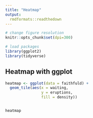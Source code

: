 ```yaml
---
title: "Heatmap"
output: 
  rmdformats::readthedown  
---
```


```r
# change figure resolution
knitr::opts_chunk$set(dpi=300)

# load packages
library(ggplot2)
library(tidyverse)
```

## Heatmap with ggplot
```r
heatmap <- ggplot(data = faithfuld) +
  geom_tile(aes(x = waiting,
                y = eruptions,
                fill = density))


heatmap
```

